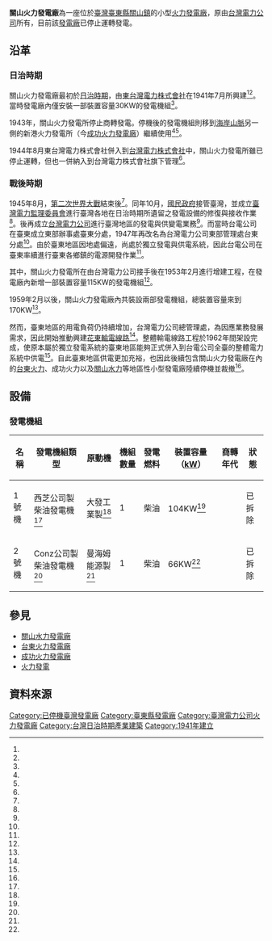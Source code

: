 {{Infobox power station 
| name               = 關山火力發電廠
| official_name      = [[台灣電力公司|台灣電力公司]]關山火力發電廠
| image              = 
| image_size         = 
| image_caption      = 
| image_alt          = 
| location_map       = Taiwan
| location_map_width = 
| location_map_text  = 
| lat_d     = 23
| lat_m     = 03
| lat_s     = 00.9
| lat_NS    = N
| long_d    = 121
| long_m    = 09
| long_s    = 55.1
| long_EW   = E
| coordinates_type   = type:landmark
| coordinates_display= inline,title
| coordinates_ref    = 
|country             = {{ROC-TW}}
|locale              = [[臺灣|臺灣]][[臺東縣|臺東縣]][[關山鎮_(台灣)|關山鎮]]
|owner               = [[台灣電力公司|台灣電力公司]]
|operator            = 台灣電力公司
|developer           = [[東台灣電力株式會社|東台灣電力株式會社]]
|constructor         = 東台灣電力株式會社
|construction_began  = 
|commissioned        = 1941年7月
| cost               = 
| licence_expires    = 
| decommissioned     = 1962年以後
|status              = 已停機並拆毀
|primary_fuel        = [[柴油|柴油]]
| secondary_fuel     =
|conveyance          = 
|cooling_water       = 
|combined_cycle      = 
|turbine_manu_other  = {{JPN}}[[大發工業|大發工業]]<br>{{GER}}曼海姆能源
|generation_units    = 2
|installed_capacity  = 170KW
|max_planned_cap     = 
|capacity_factor     = 
|average_annual_gen  = 
| website            = [http://branch.taipower.com.tw/Content/Messagess/contents.aspx?SiteID=564732647050047760&MmmID=564744730230241333 台灣電力公司 台東區營業處]
| as_of              = 
| extra              = 
}}
'''關山火力發電廠'''為一座位於[[臺灣|臺灣]][[臺東縣|臺東縣]][[關山鎮_(台灣)|關山鎮]]的小型[[火力發電廠|火力發電廠]]，原由[[台灣電力公司|台灣電力公司]]所有，目前該[[發電廠|發電廠]]已停止運轉發電。

== 沿革 ==
=== 日治時期 ===
關山火力發電廠最初於[[臺灣日治時期|日治時期]]，由[[東台灣電力株式會社|東台灣電力株式會社]]在1941年7月所興建<ref name="林炳炎"/><ref name="北投埔林炳炎"/>。當時發電廠內僅安裝一部裝置容量30KW的發電機組<ref name="林炳炎"/>。

1943年，關山火力發電所停止商轉發電。停機後的發電機組則移到[[海岸山脈|海岸山脈]]另一側的新港火力發電所（今[[成功火力發電廠|成功火力發電廠]]）繼續使用<ref name="林炳炎"/><ref name="電源開發"/>。

1944年8月東台灣電力株式會社併入到[[台灣電力株式會社|台灣電力株式會社]]中，關山火力發電所雖已停止運轉，但也一併納入到台灣電力株式會社旗下管理<ref name="sinica"/>。

=== 戰後時期 ===
1945年8月，[[第二次世界大戰|第二次世界大戰]]結束後<ref name="臺灣來電"/>。同年10月，[[國民政府|國民政府]]接管臺灣，並成立[[臺灣電力監理委員會|臺灣電力監理委員會]]進行臺灣各地在日治時期所遺留之發電設備的修復與接收作業<ref name="臺灣來電"/>。後再成立[[台灣電力公司|台灣電力公司]]進行臺灣地區的發電與供變電業務<ref name="臺灣來電"/>。而當時台電公司在臺東成立東部辦事處臺東分處，1947年再改名為台灣電力公司東部管理處台東分處<ref name="台東區營業處"/>。由於臺東地區因地處偏遠，尚處於獨立發電與供電系統，因此台電公司在臺東率續進行臺東各鄉鎮的電源開發作業<ref name="台東區營業處"/>。

其中，關山火力發電所在由台灣電力公司接手後在1953年2月進行增建工程，在發電廠內新增一部裝置容量115KW的發電機組<ref name="台東區營業處"/>。

1959年2月以後，關山火力發電廠內共裝設兩部發電機組，總裝置容量來到170KW<ref name="民國48年年報"/>。

然而，臺東地區的用電負荷仍持續增加，台灣電力公司總管理處，為因應業務發展需求，因此開始推動興建[[花東輸電線路|花東輸電線路]]<ref name="台東區營業處"/>。整體輸電線路工程於1962年間架設完成，使原本屬於獨立發電系統的臺東地區能夠正式併入到台電公司全臺的整體電力系統中供電<ref name="台東區營業處"/>。自此臺東地區供電更加充裕，也因此後續包含關山火力發電廠在內的[[台東火力發電廠|台東火力]]、成功火力以及[[關山水力發電廠|關山水力]]等地區性小型發電廠陸續停機並裁撤<ref name="台東區營業處"/>。

== 設備 ==
=== 發電機組 ===
{| class="wikitable sortable" style="font-size: small;"
|-
! 名稱 !!  發電機組類型 !! 原動機 !! 機組數量 !! 發電燃料 !! 裝置容量（[[kW|kW]]）!! 商轉年代 !! 狀態 
|- 
| 1號機 || {{JPN}}西芝公司製柴油發電機<ref name="民國48年年報"/> || {{JPN}}大發工業製<ref name="民國48年年報"/> || 1 || 柴油 || 104KW<ref name="民國48年年報"/> ||  || 已拆除
|- 
| 2號機 || Conz公司製柴油發電機<ref name="民國48年年報"/> || {{GER}}曼海姆能源製<ref name="民國48年年報"/> || 1 || 柴油 || 66KW<ref name="民國48年年報"/> ||  || 已拆除
|}

== 參見 ==
* [[關山水力發電廠|關山水力發電廠]]
* [[台東火力發電廠|台東火力發電廠]]
* [[成功火力發電廠|成功火力發電廠]]
* [[火力發電|火力發電]]

== 資料來源 ==
{{Reflist| refs=

<ref name="林炳炎">{{cite book|author=林炳炎 |coauthors=|title=台灣經驗的開端：台灣電力株式會社發展史 |year=1997年 |publisher=自刊  |location=臺北市 |pages=273 |isbn=957-97197-7-2 }}</ref>

<ref name="臺灣來電">{{cite web|language=zh-tw|url=http://alohas.archives.gov.tw/90/search.html|title=臺灣來電：電力事業的早期發展|author=陳珈宏|publisher=國家發展委員會檔案管理局|date=|accessdate=2016-04-10|archive-url=https://web.archive.org/web/20160915132027/http://alohas.archives.gov.tw/90/search.html|archive-date=2016-09-15|dead-url=yes}}</ref>

<ref name="電源開發">{{cite book|author=徐谷 |coauthors=|title=臺灣近五十年電源開發回顧與展望 |year=2005年 |publisher=中興工程研究發展基金會|location=臺北市 |pages= |isbn=9868123402 }}</ref>

<ref name="台東區營業處">{{cite web|language=zh-tw|url=http://branch.taipower.com.tw/Content/Messagess/contents.aspx?SiteID=564732647050047760&MmmID=564744730230241333|title=台東區營業處沿革|author=|publisher=台灣電力公司台東區營業處|date=|accessdate=2016-04-10}}</ref>

<ref name="北投埔林炳炎">{{cite web|language=zh-tw|url=http://pylin.kaishao.idv.tw/?p=1272|title=清水第一發電所の見学|author=林炳炎|publisher=|date=2009-04-20|accessdate=2016-04-10}}</ref>

<ref name="民國48年年報">{{cite book|author= |coauthors=|title=台灣電力公司 民國48年年報 - 火力發電所設備情形 |year=1959年 |publisher=台灣電力公司|location=臺北市 |pages=146 |isbn= }}</ref>

<ref name="sinica">{{cite web|language=zh-tw|url= http://twstudy.iis.sinica.edu.tw/twstatistic50/INDUSTRY/Mt287.xls|title=臺灣電力公司發展之經過|author=|publisher=中央研究院|date=|accessdate=2016-04-10}}</ref>

}}

{{台灣日治時期發電所}}
{{臺東縣發電廠}}

[[Category:已停機臺灣發電廠|Category:已停機臺灣發電廠]]
[[Category:臺東縣發電廠|Category:臺東縣發電廠]]
[[Category:臺灣電力公司火力發電廠|Category:臺灣電力公司火力發電廠]]
[[Category:台灣日治時期產業建築|Category:台灣日治時期產業建築]]
[[Category:1941年建立|Category:1941年建立]]